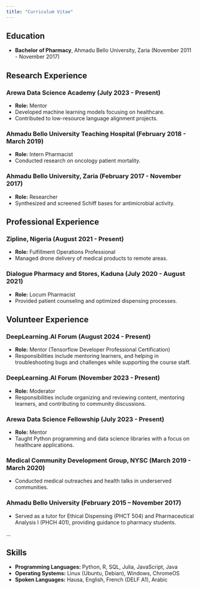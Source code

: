 ```yaml
---
title: "Curriculum Vitae"
---
```


## Education
- **Bachelor of Pharmacy**, Ahmadu Bello University, Zaria (November 2011 - November 2017)

## Research Experience
### Arewa Data Science Academy (July 2023 - Present)
- **Role:** Mentor
- Developed machine learning models focusing on healthcare.
- Contributed to low-resource language alignment projects.

### Ahmadu Bello University Teaching Hospital (February 2018 - March 2019)
- **Role:** Intern Pharmacist
- Conducted research on oncology patient mortality.

### Ahmadu Bello University, Zaria (February 2017 - November 2017)
- **Role:** Researcher
- Synthesized and screened Schiff bases for antimicrobial activity.

## Professional Experience
### Zipline, Nigeria (August 2021 - Present)
- **Role:** Fulfillment Operations Professional
- Managed drone delivery of medical products to remote areas.

### Dialogue Pharmacy and Stores, Kaduna (July 2020 - August 2021)
- **Role:** Locum Pharmacist
- Provided patient counseling and optimized dispensing processes.

## Volunteer Experience

### DeepLearning.AI Forum (August 2024 - Present)
- **Role:** Mentor (Tensorflow Developer Professional Certification)
- Responsibilities include mentoring learners, and helping in troubleshooting bugs and challenges while supporting the course staff.

### DeepLearning.AI Forum (November 2023 - Present)
- **Role:** Moderator
- Responsibilities include organizing and reviewing content, mentoring learners, and contributing to community discussions.

### Arewa Data Science Fellowship (July 2023 - Present)
- **Role:** Mentor
- Taught Python programming and data science libraries with a focus on healthcare applications.

### Medical Community Development Group, NYSC (March 2019 - March 2020)
- Conducted medical outreaches and health talks in underserved communities.

### Ahmadu Bello University (February 2015 – November 2017)
- Served as a tutor for Ethical Dispensing (PHCT 504) and Pharmaceutical Analysis I (PHCH 401), providing guidance to pharmacy students.


...

## Skills
- **Programming Languages:** Python, R, SQL, Julia, JavaScript, Java
- **Operating Systems:** Linux (Ubuntu, Debian), Windows, ChromeOS
- **Spoken Languages:** Hausa, English, French (DELF A1), Arabic

